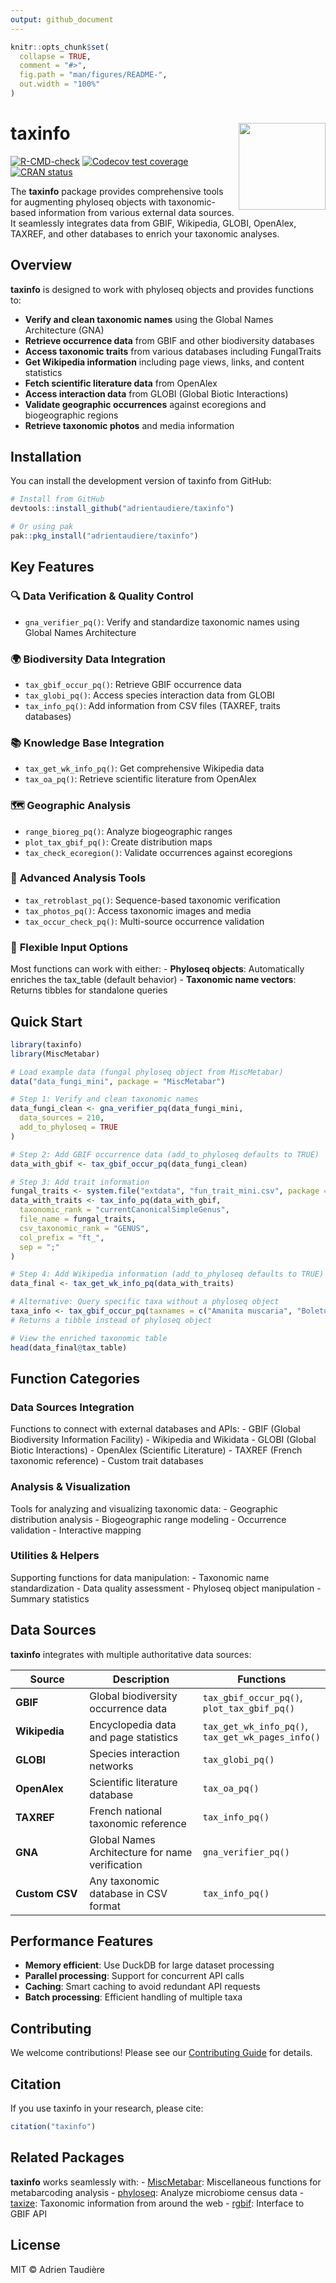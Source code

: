 ```yaml
---
output: github_document
---
```


```r
knitr::opts_chunk$set(
  collapse = TRUE,
  comment = "#>",
  fig.path = "man/figures/README-",
  out.width = "100%"
)
```

# taxinfo <img src="man/figures/logo.png" align="right" height="139" />

<!-- badges: start -->
[![R-CMD-check](https://github.com/adrientaudiere/taxinfo/workflows/R-CMD-check/badge.svg)](https://github.com/adrientaudiere/taxinfo/actions)
[![Codecov test coverage](https://codecov.io/gh/adrientaudiere/taxinfo/branch/master/graph/badge.svg)](https://app.codecov.io/gh/adrientaudiere/taxinfo?branch=master)
[![CRAN status](https://www.r-project.org/Badges/version/taxinfo)](https://CRAN.R-project.org/package=taxinfo)
<!-- badges: end -->

The **taxinfo** package provides comprehensive tools for augmenting phyloseq objects with taxonomic-based information from various external data sources. It seamlessly integrates data from GBIF, Wikipedia, GLOBI, OpenAlex, TAXREF, and other databases to enrich your taxonomic analyses.

## Overview

**taxinfo** is designed to work with phyloseq objects and provides functions to:

- **Verify and clean taxonomic names** using the Global Names Architecture (GNA)
- **Retrieve occurrence data** from GBIF and other biodiversity databases
- **Access taxonomic traits** from various databases including FungalTraits
- **Get Wikipedia information** including page views, links, and content statistics
- **Fetch scientific literature data** from OpenAlex
- **Access interaction data** from GLOBI (Global Biotic Interactions)
- **Validate geographic occurrences** against ecoregions and biogeographic regions
- **Retrieve taxonomic photos** and media information

## Installation

You can install the development version of taxinfo from GitHub:

```r
# Install from GitHub
devtools::install_github("adrientaudiere/taxinfo")

# Or using pak
pak::pkg_install("adrientaudiere/taxinfo")
```

## Key Features

### 🔍 **Data Verification & Quality Control**
- `gna_verifier_pq()`: Verify and standardize taxonomic names using Global Names Architecture

### 🌍 **Biodiversity Data Integration**
- `tax_gbif_occur_pq()`: Retrieve GBIF occurrence data
- `tax_globi_pq()`: Access species interaction data from GLOBI
- `tax_info_pq()`: Add information from CSV files (TAXREF, traits databases)

### 📚 **Knowledge Base Integration**
- `tax_get_wk_info_pq()`: Get comprehensive Wikipedia data
- `tax_oa_pq()`: Retrieve scientific literature from OpenAlex

### 🗺️ **Geographic Analysis**
- `range_bioreg_pq()`: Analyze biogeographic ranges
- `plot_tax_gbif_pq()`: Create distribution maps
- `tax_check_ecoregion()`: Validate occurrences against ecoregions

### 🔬 **Advanced Analysis Tools**
- `tax_retroblast_pq()`: Sequence-based taxonomic verification
- `tax_photos_pq()`: Access taxonomic images and media
- `tax_occur_check_pq()`: Multi-source occurrence validation

### 🎯 **Flexible Input Options**
Most functions can work with either:
- **Phyloseq objects**: Automatically enriches the tax_table (default behavior)
- **Taxonomic name vectors**: Returns tibbles for standalone queries

## Quick Start

```r
library(taxinfo)
library(MiscMetabar)

# Load example data (fungal phyloseq object from MiscMetabar)
data("data_fungi_mini", package = "MiscMetabar")

# Step 1: Verify and clean taxonomic names
data_fungi_clean <- gna_verifier_pq(data_fungi_mini,
  data_sources = 210,
  add_to_phyloseq = TRUE
)

# Step 2: Add GBIF occurrence data (add_to_phyloseq defaults to TRUE)
data_with_gbif <- tax_gbif_occur_pq(data_fungi_clean)

# Step 3: Add trait information
fungal_traits <- system.file("extdata", "fun_trait_mini.csv", package = "taxinfo")
data_with_traits <- tax_info_pq(data_with_gbif,
  taxonomic_rank = "currentCanonicalSimpleGenus",
  file_name = fungal_traits,
  csv_taxonomic_rank = "GENUS",
  col_prefix = "ft_",
  sep = ";"
)

# Step 4: Add Wikipedia information (add_to_phyloseq defaults to TRUE)
data_final <- tax_get_wk_info_pq(data_with_traits)

# Alternative: Query specific taxa without a phyloseq object
taxa_info <- tax_gbif_occur_pq(taxnames = c("Amanita muscaria", "Boletus edulis"))
# Returns a tibble instead of phyloseq object

# View the enriched taxonomic table
head(data_final@tax_table)
```

## Function Categories

### Data Sources Integration
Functions to connect with external databases and APIs:
- GBIF (Global Biodiversity Information Facility)
- Wikipedia and Wikidata
- GLOBI (Global Biotic Interactions)
- OpenAlex (Scientific Literature)
- TAXREF (French taxonomic reference)
- Custom trait databases

### Analysis & Visualization
Tools for analyzing and visualizing taxonomic data:
- Geographic distribution analysis
- Biogeographic range modeling
- Occurrence validation
- Interactive mapping

### Utilities & Helpers
Supporting functions for data manipulation:
- Taxonomic name standardization
- Data quality assessment
- Phyloseq object manipulation
- Summary statistics

## Data Sources

**taxinfo** integrates with multiple authoritative data sources:

| Source | Description | Functions |
|--------|-------------|-----------|
| **GBIF** | Global biodiversity occurrence data | `tax_gbif_occur_pq()`, `plot_tax_gbif_pq()` |
| **Wikipedia** | Encyclopedia data and page statistics | `tax_get_wk_info_pq()`, `tax_get_wk_pages_info()` |
| **GLOBI** | Species interaction networks | `tax_globi_pq()` |
| **OpenAlex** | Scientific literature database | `tax_oa_pq()` |
| **TAXREF** | French national taxonomic reference | `tax_info_pq()` |
| **GNA** | Global Names Architecture for name verification | `gna_verifier_pq()` |
| **Custom CSV** | Any taxonomic database in CSV format | `tax_info_pq()` |

## Performance Features

- **Memory efficient**: Use DuckDB for large dataset processing
- **Parallel processing**: Support for concurrent API calls
- **Caching**: Smart caching to avoid redundant API requests
- **Batch processing**: Efficient handling of multiple taxa

## Contributing

We welcome contributions! Please see our [Contributing Guide](CONTRIBUTING.md) for details.

## Citation

If you use taxinfo in your research, please cite:

```r
citation("taxinfo")
```

## Related Packages

**taxinfo** works seamlessly with:
- [MiscMetabar](https://github.com/adrientaudiere/MiscMetabar): Miscellaneous functions for metabarcoding analysis
- [phyloseq](https://joey711.github.io/phyloseq/): Analyze microbiome census data
- [taxize](https://github.com/ropensci/taxize): Taxonomic information from around the web
- [rgbif](https://github.com/ropensci/rgbif): Interface to GBIF API

## License

MIT © Adrien Taudière
